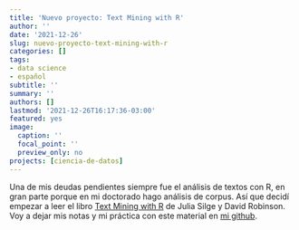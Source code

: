 ```yaml
---
title: 'Nuevo proyecto: Text Mining with R'
author: ''
date: '2021-12-26'
slug: nuevo-proyecto-text-mining-with-r
categories: []
tags: 
- data science
- español
subtitle: ''
summary: ''
authors: []
lastmod: '2021-12-26T16:17:36-03:00'
featured: yes
image:
  caption: ''
  focal_point: ''
  preview_only: no
projects: [ciencia-de-datos]
---
```

Una de mis deudas pendientes siempre fue el análisis de textos con R, en gran parte porque en mi doctorado hago análisis de corpus. Así que decidí empezar a leer el libro [Text Mining with R](https://www.tidytextmining.com/tidytext.html) de Julia Silge y David Robinson. Voy a dejar mis notas y mi práctica con este material en [mi github](https://github.com/msquiroga89/TextMiningWithR).